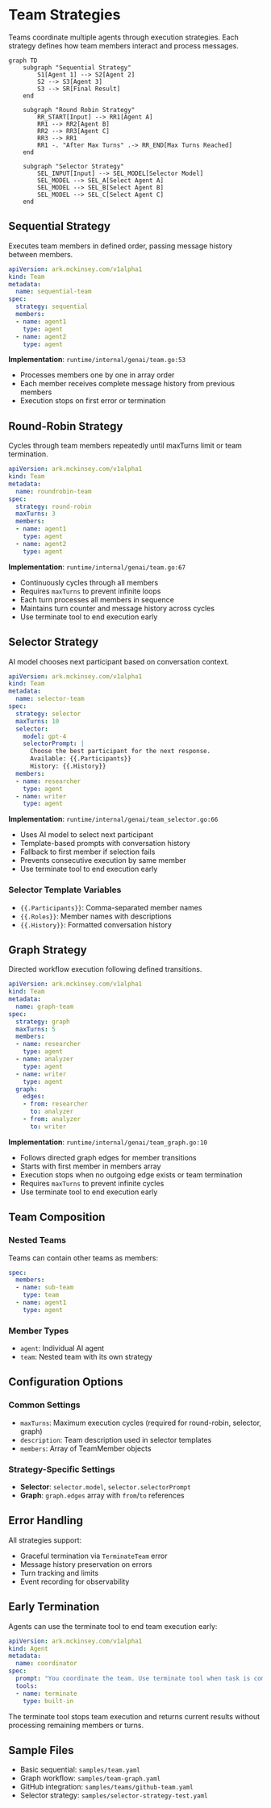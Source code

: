 # Team Strategies

Teams coordinate multiple agents through execution strategies. Each strategy defines how team members interact and process messages.


```mermaid
graph TD
    subgraph "Sequential Strategy"
        S1[Agent 1] --> S2[Agent 2]
        S2 --> S3[Agent 3]
        S3 --> SR[Final Result]
    end

    subgraph "Round Robin Strategy"
        RR_START[Input] --> RR1[Agent A]
        RR1 --> RR2[Agent B]
        RR2 --> RR3[Agent C]
        RR3 --> RR1
        RR1 -. "After Max Turns" .-> RR_END[Max Turns Reached]
    end

    subgraph "Selector Strategy"
        SEL_INPUT[Input] --> SEL_MODEL[Selector Model]
        SEL_MODEL --> SEL_A[Select Agent A]
        SEL_MODEL --> SEL_B[Select Agent B]
        SEL_MODEL --> SEL_C[Select Agent C]
    end
```

## Sequential Strategy

Executes team members in defined order, passing message history between members.

```yaml
apiVersion: ark.mckinsey.com/v1alpha1
kind: Team
metadata:
  name: sequential-team
spec:
  strategy: sequential
  members:
  - name: agent1
    type: agent
  - name: agent2
    type: agent
```

**Implementation**: `runtime/internal/genai/team.go:53`
- Processes members one by one in array order
- Each member receives complete message history from previous members
- Execution stops on first error or termination

## Round-Robin Strategy

Cycles through team members repeatedly until maxTurns limit or team termination.

```yaml
apiVersion: ark.mckinsey.com/v1alpha1
kind: Team
metadata:
  name: roundrobin-team
spec:
  strategy: round-robin
  maxTurns: 3
  members:
  - name: agent1
    type: agent
  - name: agent2
    type: agent
```

**Implementation**: `runtime/internal/genai/team.go:67`
- Continuously cycles through all members
- Requires `maxTurns` to prevent infinite loops
- Each turn processes all members in sequence
- Maintains turn counter and message history across cycles
- Use terminate tool to end execution early

## Selector Strategy

AI model chooses next participant based on conversation context.

```yaml
apiVersion: ark.mckinsey.com/v1alpha1
kind: Team
metadata:
  name: selector-team
spec:
  strategy: selector
  maxTurns: 10
  selector:
    model: gpt-4
    selectorPrompt: |
      Choose the best participant for the next response.
      Available: {{.Participants}}
      History: {{.History}}
  members:
  - name: researcher
    type: agent
  - name: writer
    type: agent
```

**Implementation**: `runtime/internal/genai/team_selector.go:66`
- Uses AI model to select next participant
- Template-based prompts with conversation history
- Fallback to first member if selection fails
- Prevents consecutive execution by same member
- Use terminate tool to end execution early

### Selector Template Variables
- `{{.Participants}}`: Comma-separated member names
- `{{.Roles}}`: Member names with descriptions
- `{{.History}}`: Formatted conversation history

## Graph Strategy

Directed workflow execution following defined transitions.

```yaml
apiVersion: ark.mckinsey.com/v1alpha1
kind: Team
metadata:
  name: graph-team
spec:
  strategy: graph
  maxTurns: 5
  members:
  - name: researcher
    type: agent
  - name: analyzer
    type: agent
  - name: writer
    type: agent
  graph:
    edges:
    - from: researcher
      to: analyzer
    - from: analyzer
      to: writer
```

**Implementation**: `runtime/internal/genai/team_graph.go:10`
- Follows directed graph edges for member transitions
- Starts with first member in members array
- Execution stops when no outgoing edge exists or team termination
- Requires `maxTurns` to prevent infinite cycles
- Use terminate tool to end execution early

## Team Composition

### Nested Teams
Teams can contain other teams as members:

```yaml
spec:
  members:
  - name: sub-team
    type: team
  - name: agent1
    type: agent
```

### Member Types
- `agent`: Individual AI agent
- `team`: Nested team with its own strategy

## Configuration Options

### Common Settings
- `maxTurns`: Maximum execution cycles (required for round-robin, selector, graph)
- `description`: Team description used in selector templates
- `members`: Array of TeamMember objects

### Strategy-Specific Settings
- **Selector**: `selector.model`, `selector.selectorPrompt`
- **Graph**: `graph.edges` array with `from`/`to` references

## Error Handling

All strategies support:
- Graceful termination via `TerminateTeam` error
- Message history preservation on errors
- Turn tracking and limits
- Event recording for observability

## Early Termination

Agents can use the terminate tool to end team execution early:

```yaml
apiVersion: ark.mckinsey.com/v1alpha1
kind: Agent
metadata:
  name: coordinator
spec:
  prompt: "You coordinate the team. Use terminate tool when task is complete."
  tools:
  - name: terminate
    type: built-in
```

The terminate tool stops team execution and returns current results without processing remaining members or turns.

## Sample Files

- Basic sequential: `samples/team.yaml`
- Graph workflow: `samples/team-graph.yaml`
- GitHub integration: `samples/teams/github-team.yaml`
- Selector strategy: `samples/selector-strategy-test.yaml`